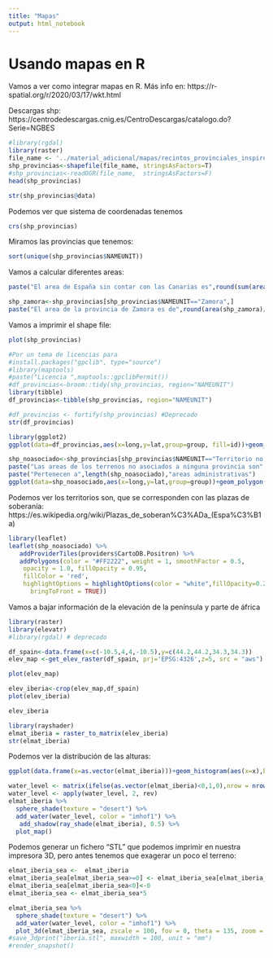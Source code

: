 ```yaml
---
title: "Mapas"
output: html_notebook
---
```


# Usando mapas en R

Vamos a ver como integrar mapas en R.
Más info en: https://r-spatial.org/r/2020/03/17/wkt.html


Descargas shp: https://centrodedescargas.cnig.es/CentroDescargas/catalogo.do?Serie=NGBES
```r
#library(rgdal)
library(raster)
file_name <- '../material_adicional/mapas/recintos_provinciales_inspire_peninbal_etrs89.shp'
shp_provincias<-shapefile(file_name, stringsAsFactors=T)
#shp_provincias<-readOGR(file_name,  stringsAsFactors=F)
head(shp_provincias)
```

```r
str(shp_provincias@data)

```

Podemos ver que sistema de coordenadas tenemos
```r
crs(shp_provincias)
```


Miramos las provincias que tenemos:
```r
sort(unique(shp_provincias$NAMEUNIT))
```

Vamos a calcular diferentes areas:
```r
paste("El area de España sin contar con las Canarias es",round(sum(area(shp_provincias))/1e6),"km^2")

shp_zamora<-shp_provincias[shp_provincias$NAMEUNIT=="Zamora",]
paste("El area de la provincia de Zamora es de",round(area(shp_zamora)/1e6),"km^2")
```


Vamos a imprimir el shape file:
```r
plot(shp_provincias)
```

```r
#Por un tema de licencias para 
#install.packages("gpclib", type="source")
#library(maptools)
#paste("Licencia ",maptools::gpclibPermit())
#df_provincias<-broom::tidy(shp_provincias, region="NAMEUNIT")
library(tibble)
df_provincias<-tibble(shp_provincias, region="NAMEUNIT")
```


```r
#df_provincias <- fortify(shp_provincias) #Deprecado
str(df_provincias)
```

```r
library(ggplot2)
ggplot(data=df_provincias,aes(x=long,y=lat,group=group, fill=id))+geom_polygon()+theme(legend.position = "none")
```

```r
shp_noasociado<-shp_provincias[shp_provincias$NAMEUNIT=="Territorio no asociado a ninguna provincia",]
paste("Las areas de los terrenos no asociados a ninguna provincia son",round(sum(area(shp_noasociado))), "m^2")
paste("Pertenecen a",length(shp_noasociado),"areas administrativas")
ggplot(data=shp_noasociado,aes(x=long,y=lat,group=group))+geom_polygon()
```
Podemos ver los territorios son, que se corresponden con las plazas de soberanía: https://es.wikipedia.org/wiki/Plazas_de_soberan%C3%ADa_(Espa%C3%B1a)
```r
library(leaflet)
leaflet(shp_noasociado) %>% 
   addProviderTiles(providers$CartoDB.Positron) %>%
   addPolygons(color = "#FF2222", weight = 1, smoothFactor = 0.5,
    opacity = 1.0, fillOpacity = 0.95,
    fillColor = 'red',
    highlightOptions = highlightOptions(color = "white",fillOpacity=0.25 , 
      bringToFront = TRUE))
```


Vamos a bajar información de la elevación de la península y parte de áfrica
```r
library(raster)
library(elevatr)
#library(rgdal) # deprecado

df_spain<-data.frame(x=c(-10.5,4,4,-10.5),y=c(44.2,44.2,34.3,34.3))
elev_map <-get_elev_raster(df_spain, prj='EPSG:4326',z=5, src = "aws")
```



```r
plot(elev_map)
```

```r
elev_iberia<-crop(elev_map,df_spain)
plot(elev_iberia)
```

```r
elev_iberia
```


```r
library(rayshader)
elmat_iberia = raster_to_matrix(elev_iberia)
str(elmat_iberia)
```
Podemos ver la distribución de las alturas:
```r
ggplot(data.frame(x=as.vector(elmat_iberia)))+geom_histogram(aes(x=x),bins=60,color='blue',fill='#AACCFF')
```



```r
water_level <- matrix(ifelse(as.vector(elmat_iberia)<0,1,0),nrow = nrow(elmat_iberia), ncol = ncol(elmat_iberia),byrow=FALSE)
water_level <- apply(water_level, 2, rev)
elmat_iberia %>%
  sphere_shade(texture = "desert") %>%
  add_water(water_level, color = "imhof1") %>%
   add_shadow(ray_shade(elmat_iberia), 0.5) %>%
  plot_map()
```


Podemos generar un fichero "STL" que podemos imprimir en nuestra impresora 3D, pero antes tenemos que exagerar un poco el terreno:
```r
elmat_iberia_sea <-  elmat_iberia
elmat_iberia_sea[elmat_iberia_sea>=0] <- elmat_iberia_sea[elmat_iberia_sea>=0]+200
elmat_iberia_sea[elmat_iberia_sea<0]<-0
elmat_iberia_sea <- elmat_iberia_sea*5

elmat_iberia_sea %>%
  sphere_shade(texture = "desert") %>%
  add_water(water_level, color = "imhof1") %>%
  plot_3d(elmat_iberia_sea, zscale = 100, fov = 0, theta = 135, zoom = 0.75, phi = 45, windowsize = c(1000, 800))
#save_3dprint("iberia.stl", maxwidth = 100, unit = "mm")
#render_snapshot()

```


